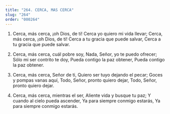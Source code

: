 ```yaml
---
title: "264. CERCA, MAS CERCA"
slug: "264"
order: "000264"
---
```


1. Cerca, más cerca, ¡oh Dios, de ti! Cerca yo quiero mi vida llevar; Cerca, más cerca, ¡oh Dios, de ti! Cerca a tu gracia que puede salvar, Cerca a tu gracia que puede salvar.

2. Cerca, más cerca, cuál pobre soy, Nada, Señor, yo te puedo ofrecer; Sólo mi ser contrito te doy,
Pueda contigo la paz obtener, Pueda contigo la paz obtener.

3. Cerca, más cerca, Señor de ti, Quiero ser tuyo dejando el pecar; Goces y pompas vanas aquí, Todo, Señor, pronto quiero dejar, Todo, Señor, pronto quiero dejar.

4. Cerca, más cerca, mientras el ser, Aliente vida y busque tu paz;
Y cuando al cielo pueda ascender, Ya para siempre conmigo estarás, Ya para siempre conmigo estarás.
